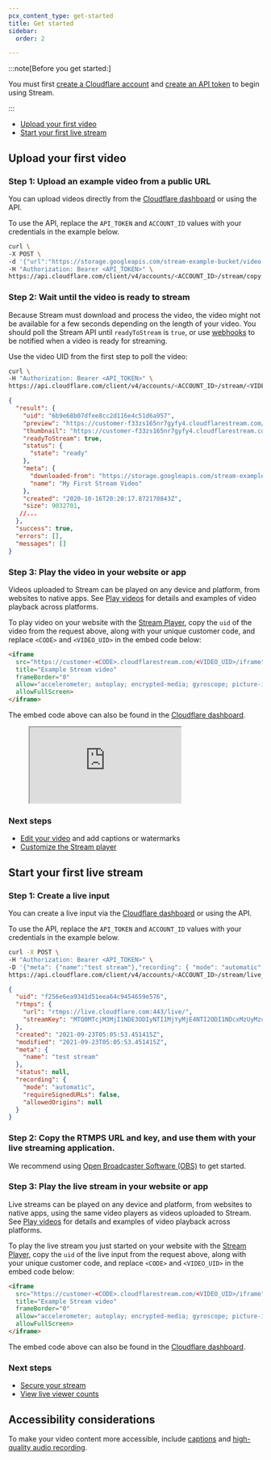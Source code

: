 ```yaml
---
pcx_content_type: get-started
title: Get started
sidebar:
  order: 2

---
```


:::note[Before you get started:]


You must first [create a Cloudflare account](/fundamentals/setup/account/create-account/) and [create an API token](/fundamentals/api/get-started/create-token/) to begin using Stream.


:::

* [Upload your first video](/stream/get-started#upload-your-first-video)
* [Start your first live stream](/stream/get-started#start-your-first-live-stream)

## Upload your first video

### Step 1: Upload an example video from a public URL

You can upload videos directly from the [Cloudflare dashboard](https://dash.cloudflare.com/?to=/:account/stream) or using the API.

To use the API, replace the `API_TOKEN` and `ACCOUNT_ID` values with your credentials in the example below.

```bash title="Upload a video using the API"
curl \
-X POST \
-d '{"url":"https://storage.googleapis.com/stream-example-bucket/video.mp4","meta":{"name":"My First Stream Video"}}' \
-H "Authorization: Bearer <API_TOKEN>" \
https://api.cloudflare.com/client/v4/accounts/<ACCOUNT_ID>/stream/copy
```

### Step 2: Wait until the video is ready to stream

Because Stream must download and process the video, the video might not be available for a few seconds depending on the length of your video. You should poll the Stream API until `readyToStream` is `true`, or use [webhooks](/stream/manage-video-library/using-webhooks/) to be notified when a video is ready for streaming.

Use the video UID from the first step to poll the video:

```bash title="Request"
curl \
-H "Authorization: Bearer <API_TOKEN>" \
https://api.cloudflare.com/client/v4/accounts/<ACCOUNT_ID>/stream/<VIDEO_UID>
```

```json title="Response" {6}
{
  "result": {
    "uid": "6b9e68b07dfee8cc2d116e4c51d6a957",
    "preview": "https://customer-f33zs165nr7gyfy4.cloudflarestream.com/6b9e68b07dfee8cc2d116e4c51d6a957/watch",
    "thumbnail": "https://customer-f33zs165nr7gyfy4.cloudflarestream.com/6b9e68b07dfee8cc2d116e4c51d6a957/thumbnails/thumbnail.jpg",
    "readyToStream": true,
    "status": {
      "state": "ready"
    },
    "meta": {
      "downloaded-from": "https://storage.googleapis.com/stream-example-bucket/video.mp4",
      "name": "My First Stream Video"
    },
    "created": "2020-10-16T20:20:17.872170843Z",
    "size": 9032701,
   //...
  },
  "success": true,
  "errors": [],
  "messages": []
}
```

### Step 3: Play the video in your website or app

Videos uploaded to Stream can be played on any device and platform, from websites to native apps. See [Play videos](/stream/viewing-videos) for details and examples of video playback across platforms.

To play video on your website with the [Stream Player](/stream/viewing-videos/using-the-stream-player/), copy the `uid` of the video from the request above, along with your unique customer code, and replace `<CODE>` and `<VIDEO_UID>` in the embed code below:

```html
<iframe
  src="https://customer-<CODE>.cloudflarestream.com/<VIDEO_UID>/iframe"
  title="Example Stream video"
  frameBorder="0"
  allow="accelerometer; autoplay; encrypted-media; gyroscope; picture-in-picture"
  allowFullScreen>
</iframe>
```

The embed code above can also be found in the [Cloudflare dashboard](https://dash.cloudflare.com/?to=/:account/stream).

<figure data-type="stream">
  <div class="AspectRatio" style="--aspect-ratio: calc(16 / 9)">
    <iframe
      class="AspectRatio--content"
      src="https://iframe.videodelivery.net/5d5bc37ffcf54c9b82e996823bffbb81?muted=true"
      title="Example Stream video"
      frame-border="0"
      allow="accelerometer; autoplay; encrypted-media; gyroscope; picture-in-picture; fullscreen"></iframe>
  </div>
</figure>

### Next steps

* [Edit your video](/stream/edit-videos/) and add captions or watermarks
* [Customize the Stream player](/stream/viewing-videos/using-the-stream-player/)

## Start your first live stream

### Step 1: Create a live input

You can create a live input via the [Cloudflare dashboard](https://dash.cloudflare.com/?to=/:account/stream/inputs/create) or using the API.

To use the API, replace the `API_TOKEN` and `ACCOUNT_ID` values with your credentials in the example below.

```bash title="Request"
curl -X POST \
-H "Authorization: Bearer <API_TOKEN>" \
-D '{"meta": {"name":"test stream"},"recording": { "mode": "automatic" }}' \
https://api.cloudflare.com/client/v4/accounts/<ACCOUNT_ID>/stream/live_inputs
```

```json title="Response"
{
  "uid": "f256e6ea9341d51eea64c9454659e576",
  "rtmps": {
    "url": "rtmps://live.cloudflare.com:443/live/",
    "streamKey": "MTQ0MTcjM3MjI1NDE3ODIyNTI1MjYyMjE4NTI2ODI1NDcxMzUyMzcf256e6ea9351d51eea64c9454659e576"
  },
  "created": "2021-09-23T05:05:53.451415Z",
  "modified": "2021-09-23T05:05:53.451415Z",
  "meta": {
    "name": "test stream"
  },
  "status": null,
  "recording": {
    "mode": "automatic",
    "requireSignedURLs": false,
    "allowedOrigins": null
  }
}
```

### Step 2: Copy the RTMPS URL and key, and use them with your live streaming application.

We recommend using [Open Broadcaster Software (OBS)](https://obsproject.com/) to get started.

### Step 3: Play the live stream in your website or app

Live streams can be played on any device and platform, from websites to native apps, using the same video players as videos uploaded to Stream. See [Play videos](/stream/viewing-videos) for details and examples of video playback across platforms.

To play the live stream you just started on your website with the [Stream Player](/stream/viewing-videos/using-the-stream-player/), copy the `uid` of the live input from the request above, along with your unique customer code, and replace `<CODE>` and `<VIDEO_UID>` in the embed code below:

```html
<iframe
  src="https://customer-<CODE>.cloudflarestream.com/<VIDEO_UID>/iframe"
  title="Example Stream video"
  frameBorder="0"
  allow="accelerometer; autoplay; encrypted-media; gyroscope; picture-in-picture"
  allowFullScreen>
</iframe>
```

The embed code above can also be found in the [Cloudflare dashboard](https://dash.cloudflare.com/?to=/:account/stream).

### Next steps

* [Secure your stream](/stream/viewing-videos/securing-your-stream/)
* [View live viewer counts](/stream/getting-analytics/live-viewer-count/)

## Accessibility considerations

To make your video content more accessible, include [captions](/stream/edit-videos/adding-captions/) and [high-quality audio recording](https://www.w3.org/WAI/media/av/av-content/).
